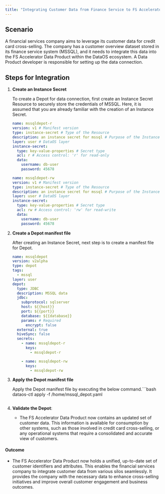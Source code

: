 ```yaml
---
title: "Integrating Customer Data from Finance Service to FS Accelerator Data Product Using Depot in DataOS"
---
```


## **Scenario**

A financial services company aims to leverage its customer data for credit card cross-selling. The company has a customer overview dataset stored in its finance service system (MSSQL), and it needs to integrate this data into the FS Accelerator Data Product within the DataOS ecosystem. A Data Product developer is responsible for setting up the data connection.

## **Steps for Integration**

1. **Create an Instance Secret**

   To create a Depot for data connection, first create an Instance Secret Resource to securely store the credentials of MSSQL.<Info>
     Here, it is assumed that you are already familiar with the creation of an Instance Secret.
   </Info><CodeGroup>
     ```yaml Read-only instance-secret
     name: mssqldepot-r 
     version: v1 # Manifest version
     type: instance-secret # Type of the Resource
     description: an instance secret for mssql # Purpose of the Instance-secret
     layer: user # DataOS layer
     instance-secret:
       type: key-value-properties # Secret type
       acl: r # Access control: 'r' for read-only
       data:
         username: db-user 
         password: 45678 

     ```

     ```yaml Read-write instance secret
     name: mssqldepot-rw 
     version: v1 # Manifest version
     type: instance-secret # Type of the Resource
     description: an instance secret for mssql # Purpose of the Instance-secret
     layer: user # DataOS layer
     instance-secret:
       type: key-value-properties # Secret type
       acl: rw # Access control: 'rw' for read-write
       data:
         username: db-user 
         password: 45678 
     ```
   </CodeGroup>

2. **Create a Depot manifest file**

   After creating an Instance Secret, next step is to create a manifest file for Depot.<CodeGroup>
     ```yaml Depot manifest file
     name: mssqldepot
     version: v2alpha
     type: depot
     tags:
       - mssql
     layer: user
     depot:
       type: JDBC
       description: MSSQL data
       jdbc:
         subprotocol: sqlserver
         host: ${{host}}
         port: ${{port}}
         database: ${{database}}
         params: # Required
           encrypt: false
       external: true
       hiveSync: false
       secrets:
         - name: mssqldepot-r
           keys: 
             - mssqldepot-r

         - name: mssqldepot-rw
           keys: 
             - mssqldepot-rw

     ```
   </CodeGroup>

3. **Apply the Depot manifest file**

   Apply the Depot manifest file by executing the below command.```bash
   dataos-ctl apply -f /home/mssql_depot.yaml
   ```

4. **Validate the Depot**:

   * The FS Accelerator Data Product now contains an updated set of customer data. This information is available for consumption by other systems, such as those involved in credit card cross-selling, or any operational systems that require a consolidated and accurate view of customers.

#### **Outcome**

* The FS Accelerator Data Product now holds a unified, up-to-date set of customer identifiers and attributes. This enables the financial services company to integrate customer data from various silos seamlessly. It provides the company with the necessary data to enhance cross-selling initiatives and improve overall customer engagement and business outcomes.